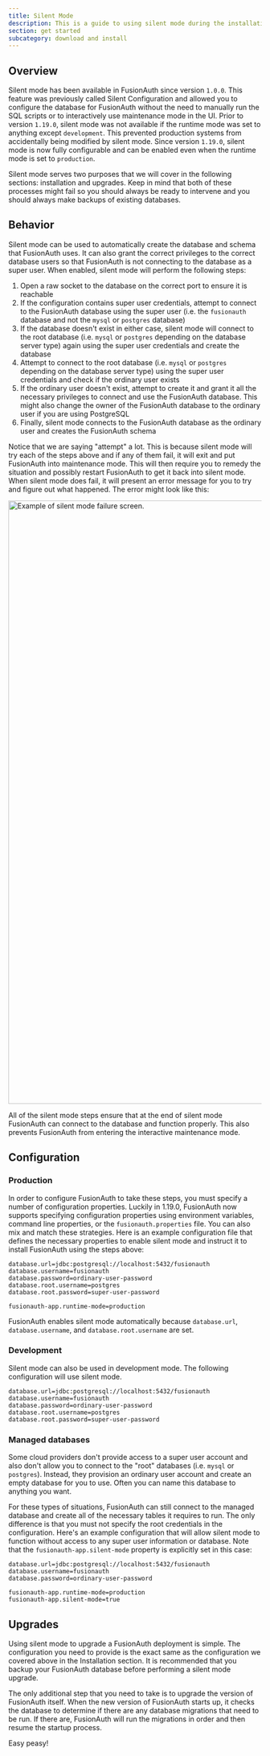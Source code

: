 ```yaml
---
title: Silent Mode
description: This is a guide to using silent mode during the installation and upgrade process of FusionAuth.
section: get started
subcategory: download and install
---
```


## Overview

Silent mode has been available in FusionAuth since version `1.0.0`. This feature was previously called Silent Configuration and allowed you to configure the database for FusionAuth without the need to manually run the SQL scripts or to interactively use maintenance mode in the UI. Prior to version `1.19.0`, silent mode was not available if the runtime mode was set to anything except `development`. This prevented production systems from accidentally being modified by silent mode. Since version `1.19.0`, silent mode is now fully configurable and can be enabled even when the runtime mode is set to `production`.

Silent mode serves two purposes that we will cover in the following sections: installation and upgrades. Keep in mind that both of these processes might fail so you should always be ready to intervene and you should always make backups of existing databases.

## Behavior

Silent mode can be used to automatically create the database and schema that FusionAuth uses. It can also grant the correct privileges to the correct database users so that FusionAuth is not connecting to the database as a super user. When enabled, silent mode will perform the following steps:

1. Open a raw socket to the database on the correct port to ensure it is reachable
2. If the configuration contains super user credentials, attempt to connect to the FusionAuth database using the super user (i.e. the `fusionauth` database and not the `mysql` or `postgres` database)
3. If the database doesn't exist in either case, silent mode will connect to the root database (i.e. `mysql` or `postgres` depending on the database server type) again using the super user credentials and create the database
4. Attempt to connect to the root database (i.e. `mysql` or `postgres` depending on the database server type) using the super user credentials and check if the ordinary user exists
5. If the ordinary user doesn't exist, attempt to create it and grant it all the necessary privileges to connect and use the FusionAuth database. This might also change the owner of the FusionAuth database to the ordinary user if you are using PostgreSQL
6. Finally, silent mode connects to the FusionAuth database as the ordinary user and creates the FusionAuth schema

Notice that we are saying "attempt" a lot. This is because silent mode will try each of the steps above and if any of them fail, it will exit and put FusionAuth into maintenance mode. This will then require you to remedy the situation and possibly restart FusionAuth to get it back into silent mode. When silent mode does fail, it will present an error message for you to try and figure out what happened. The error might look like this:

<img src="/img/docs/get-started/download-and-install/failure.png" alt="Example of silent mode failure screen." width="1200" />

All of the silent mode steps ensure that at the end of silent mode FusionAuth can connect to the database and function properly. This also prevents FusionAuth from entering the interactive maintenance mode.

## Configuration

### Production

In order to configure FusionAuth to take these steps, you must specify a number of configuration properties. Luckily in 1.19.0, FusionAuth now supports specifying configuration properties using environment variables, command line properties, or the `fusionauth.properties` file. You can also mix and match these strategies. Here is an example configuration file that defines the necessary properties to enable silent mode and instruct it to install FusionAuth using the steps above:

```properties title="Example configuration file"
database.url=jdbc:postgresql://localhost:5432/fusionauth
database.username=fusionauth
database.password=ordinary-user-password
database.root.username=postgres
database.root.password=super-user-password

fusionauth-app.runtime-mode=production
```

FusionAuth enables silent mode automatically because `database.url`, `database.username`, and `database.root.username` are set.

### Development

Silent mode can also be used in development mode. The following configuration will use silent mode.

```properties title="Example development mode configuration file"
database.url=jdbc:postgresql://localhost:5432/fusionauth
database.username=fusionauth
database.password=ordinary-user-password
database.root.username=postgres
database.root.password=super-user-password
```


### Managed databases

Some cloud providers don't provide access to a super user account and also don't allow you to connect to the "root" databases (i.e. `mysql` or `postgres`). Instead, they provision an ordinary user account and create an empty database for you to use. Often you can name this database to anything you want.

For these types of situations, FusionAuth can still connect to the managed database and create all of the necessary tables it requires to run. The only difference is that you must not specify the root credentials in the configuration. Here's an example configuration that will allow silent mode to function without access to any super user information or database. Note that the `fusionauth-app.silent-mode` property is explicitly set in this case:

```properties title="Example configuration file"
database.url=jdbc:postgresql://localhost:5432/fusionauth
database.username=fusionauth
database.password=ordinary-user-password

fusionauth-app.runtime-mode=production
fusionauth-app.silent-mode=true
```

## Upgrades

Using silent mode to upgrade a FusionAuth deployment is simple. The configuration you need to provide is the exact same as the configuration we covered above in the Installation section. It is recommended that you backup your FusionAuth database before performing a silent mode upgrade.

The only additional step that you need to take is to upgrade the version of FusionAuth itself. When the new version of FusionAuth starts up, it checks the database to determine if there are any database migrations that need to be run. If there are, FusionAuth will run the migrations in order and then resume the startup process.

Easy peasy!
